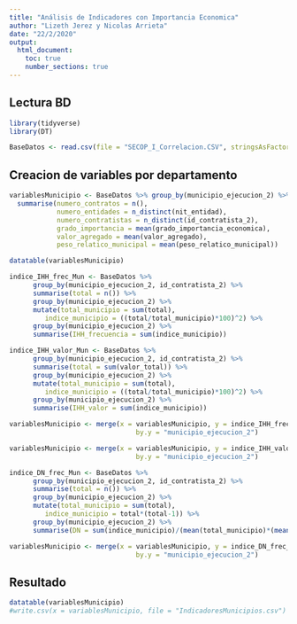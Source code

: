 ```yaml
---
title: "Análisis de Indicadores con Importancia Economica"
author: "Lizeth Jerez y Nicolas Arrieta"
date: "22/2/2020"
output: 
  html_document:
    toc: true
    number_sections: true
---
```


## Lectura BD

```r
library(tidyverse)
library(DT)
```

```r
BaseDatos <- read.csv(file = "SECOP_I_Correlacion.CSV", stringsAsFactors = FALSE)
```


## Creacion de variables por departamento

```r
variablesMunicipio <- BaseDatos %>% group_by(municipio_ejecucion_2) %>% 
  summarise(numero_contratos = n(), 
            numero_entidades = n_distinct(nit_entidad),
            numero_contratistas = n_distinct(id_contratista_2),
            grado_importancia = mean(grado_importancia_economica),
            valor_agregado = mean(valor_agregado),
            peso_relatico_municipal = mean(peso_relatico_municipal))

datatable(variablesMunicipio)
```


```r
indice_IHH_frec_Mun <- BaseDatos %>%
      group_by(municipio_ejecucion_2, id_contratista_2) %>%
      summarise(total = n()) %>% 
      group_by(municipio_ejecucion_2) %>% 
      mutate(total_municipio = sum(total),
         indice_municipio = ((total/total_municipio)*100)^2) %>% 
      group_by(municipio_ejecucion_2) %>% 
      summarise(IHH_frecuencia = sum(indice_municipio))
```


```r

indice_IHH_valor_Mun <- BaseDatos %>%
      group_by(municipio_ejecucion_2, id_contratista_2) %>%
      summarise(total = sum(valor_total)) %>% 
      group_by(municipio_ejecucion_2) %>% 
      mutate(total_municipio = sum(total),
         indice_municipio = ((total/total_municipio)*100)^2) %>% 
      group_by(municipio_ejecucion_2) %>% 
      summarise(IHH_valor = sum(indice_municipio))
```

```r
variablesMunicipio <- merge(x = variablesMunicipio, y = indice_IHH_frec_Mun, by.x = "municipio_ejecucion_2",
                                by.y = "municipio_ejecucion_2")

variablesMunicipio <- merge(x = variablesMunicipio, y = indice_IHH_valor_Mun, by.x = "municipio_ejecucion_2",
                                by.y = "municipio_ejecucion_2")
```

```r
indice_DN_frec_Mun <- BaseDatos %>%
      group_by(municipio_ejecucion_2, id_contratista_2) %>%
      summarise(total = n()) %>% 
      group_by(municipio_ejecucion_2) %>% 
      mutate(total_municipio = sum(total),
         indice_municipio = total*(total-1)) %>% 
      group_by(municipio_ejecucion_2) %>% 
      summarise(DN = sum(indice_municipio)/(mean(total_municipio)*(mean(total_municipio)-1)))

variablesMunicipio <- merge(x = variablesMunicipio, y = indice_DN_frec_Mun, by.x = "municipio_ejecucion_2",
                                by.y = "municipio_ejecucion_2")
```

## Resultado

```r
datatable(variablesMunicipio)
#write.csv(x = variablesMunicipio, file = "IndicadoresMunicipios.csv")
```

